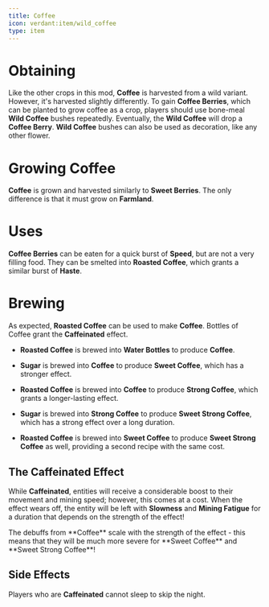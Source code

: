 ```yaml
---
title: Coffee
icon: verdant:item/wild_coffee
type: item
---
```


# Obtaining

Like the other crops in this mod, **Coffee** is harvested from a wild variant. However, it's harvested slightly differently. To gain **Coffee Berries**, which can be planted to grow coffee as a crop, players should use bone-meal **Wild Coffee** bushes repeatedly. Eventually, the **Wild Coffee** will drop a **Coffee Berry**. **Wild Coffee** bushes can also be used as decoration, like any other flower.

<Asset width={128} height={128} location="verdant:item/wild_coffee" title="Wild Coffee" />

<Asset width={128} height={128} location="verdant:item/coffee_berries" title="Coffee Berries" />

<Asset width={128} height={128} location="verdant:item/roasted_coffee" title="Roasted Coffee" />

# Growing Coffee 

**Coffee** is grown and harvested similarly to **Sweet Berries**. The only difference is that it must grow on **Farmland**.

# Uses

**Coffee Berries** can be eaten for a quick burst of **Speed**, but are not a very filling food. They can be smelted into **Roasted Coffee**, which grants a similar burst of **Haste**.

# Brewing

As expected, **Roasted Coffee** can be used to make **Coffee**. Bottles of Coffee grant the **Caffeinated** effect.

- **Roasted Coffee** is brewed into **Water Bottles** to produce **Coffee**. 

- **Sugar** is brewed into **Coffee** to produce **Sweet Coffee**, which has a stronger effect.

- **Roasted Coffee** is brewed into **Coffee** to produce **Strong Coffee**, which grants a longer-lasting effect.

- **Sugar** is brewed into **Strong Coffee** to produce **Sweet Strong Coffee**, which has a strong effect over a long duration.

- **Roasted Coffee** is brewed into **Sweet Coffee** to produce **Sweet Strong Coffee** as well, providing a second recipe with the same cost.

## The Caffeinated Effect

While **Caffeinated**, entities will receive a considerable boost to their movement and mining speed; however, this comes at a cost. When the effect wears off, the entity will be left with **Slowness** and **Mining Fatigue** for a duration that depends on the strength of the effect!

<Callout variant="warning">
		The debuffs from **Coffee** scale with the strength of the effect - this means that they will be much more severe for **Sweet Coffee** and **Sweet Strong Coffee**!
</Callout>

## Side Effects 

Players who are **Caffeinated** cannot sleep to skip the night.


